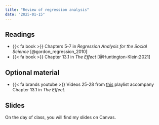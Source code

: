 ```yaml
---
title: "Review of regression analysis"
date: "2025-01-15"
---
```


## Readings

- {{< fa book >}} Chapters 5-7 in *Regression Analysis for the Social Science* [@gordon_regression_2010]
- {{< fa book >}} Chapter 13.1 in *The Effect* [@Huntington-Klein:2021]

## Optional material

- {{< fa brands youtube >}} Videos 25-28 from [this](https://www.youtube.com/watch?v=QNaPz5iSuqY&list=PLVE5MzKQzt70JVDAmY42q9XR_V9oDUCyo&index=25) playlist accompany Chapter 13.1 in *The Effect*. 

## Slides

On the day of class, you will find my slides on Canvas. 
